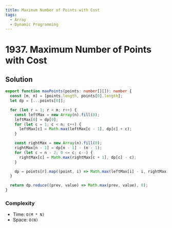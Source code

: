 ```yaml
---
title: Maximum Number of Points with Cost
tags:
  - Array
  - Dynamic Programming
---
```


# 1937. Maximum Number of Points with Cost

<Badges>
  <LevelBadge level="medium" />
  <TopicBadge name="Array" slug="array" />
  <TopicBadge name="Dynamic Programming" slug="dynamic-programming" />
</Badges>

## Solution

```typescript filename="solution.ts" copy
export function maxPoints(points: number[][]): number {
  const [m, n] = [points.length, points[0].length];
  let dp = [...points[0]];

  for (let r = 1; r < m; r++) {
    const leftMax = new Array(n).fill(0);
    leftMax[0] = dp[0];
    for (let c = 1; c < n; c++) {
      leftMax[c] = Math.max(leftMax[c - 1], dp[c] + c);
    }

    const rightMax = new Array(n).fill(0);
    rightMax[n - 1] = dp[n - 1] - (n - 1);
    for (let c = n - 2; 0 <= c; c--) {
      rightMax[c] = Math.max(rightMax[c + 1], dp[c] - c);
    }

    dp = points[r].map((point, i) => Math.max(leftMax[i] - i, rightMax[i] + i) + point);
  }

  return dp.reduce((prev, value) => Math.max(prev, value), 0);
}
```

### Complexity

- Time: `O(M * N)`
- Space: `O(N)`

<ProblemLink
  codingSite="leetcode"
  href="https://leetcode.com/problems/maximum-number-of-points-with-cost"
  title="Maximum Number of Points with Cost"
/>
